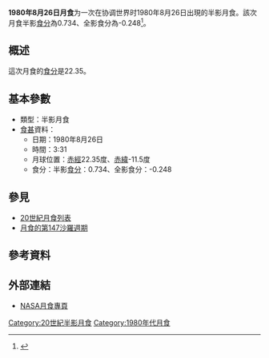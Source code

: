 {{Notability|time=2022-05-10T08:39:55+00:00}}
{{Infobox lunar eclipse
| date        = 1980年8月26日
| time        = 3:31
| nature     = 半影月食
| saros       = 147
| gamma           = -1.161
| magnitude      = 半影食分：0.734<br/>全影食分：-0.248
| par_duration   = 
| tot_duration    = 
| chart               = Lunar eclipse chart close-1980Aug26.png
}}
'''1980年8月26日月食'''为一次在协调世界时1980年8月26日出現的半影月食。該次月食半影[[食分|食分]]為0.734、全影食分為-0.248<ref name="nasa_catalog_list">{{cite web|url=http://eclipse.gsfc.nasa.gov/LEcat/LE1901-2000.html|title=Lunar Eclipses: 1901 to 2000|language=en|publisher=[[NASA|NASA]]|archiveurl=https://web.archive.org/web/20080331031357/http://eclipse.gsfc.nasa.gov/LEcat/LE1901-2000.html|archivedate=2008-03-31|deadurl=yes|accessdate=2016-09-10}}</ref>。

== 概述 ==
這次月食的[[食分|食分]]是22.35。

== 基本參數 ==
{{NoteUTC}}
* 類型：半影月食
*[[食甚|食甚]]資料：
** 日期：1980年8月26日
** 時間：3:31
** 月球位置：[[赤經|赤經]]22.35度、[[赤緯|赤緯]]-11.5度
** 食分：半影[[食分|食分]]：0.734、全影食分：-0.248


== 參見 ==
{{portal box|天文學}}
* [[20世紀月食列表|20世紀月食列表]]
* [[月食的第147沙羅週期|月食的第147沙羅週期]]

== 參考資料 ==
{{reflist}}

== 外部連結 ==
* [http://eclipse.gsfc.nasa.gov/lunar.html NASA月食專頁]{{Wayback|url=http://eclipse.gsfc.nasa.gov/lunar.html |date=20181231235927 }}{{en icon}}
{{Lunar-eclipse-stub}}
{{月食}}

[[Category:20世紀半影月食|Category:20世紀半影月食]]
[[Category:1980年代月食|Category:1980年代月食]]